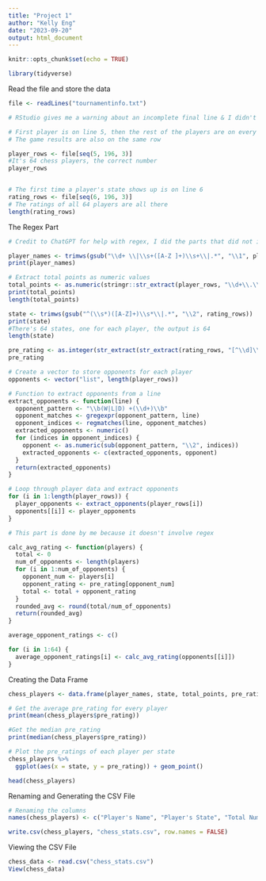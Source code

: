 ---
title: "Project 1"
author: "Kelly Eng"
date: "2023-09-20"
output: html_document
---

```{r setup, include=FALSE}
knitr::opts_chunk$set(echo = TRUE)
```

```{r load-tidyverse}
library(tidyverse)
```

Read the file and store the data
```{r read-file}
file <- readLines("tournamentinfo.txt")

# RStudio gives me a warning about an incomplete final line & I didn't want to modify the given file. Opening the text file in RStudio shows a count of 196 lines. Trying to get the number of rows kept giving me NULL.

# First player is on line 5, then the rest of the players are on every third line after
# The game results are also on the same row

player_rows <- file[seq(5, 196, 3)]
#It's 64 chess players, the correct number
player_rows


# The first time a player's state shows up is on line 6
rating_rows <- file[seq(6, 196, 3)]
# The ratings of all 64 players are all there
length(rating_rows)
```
The Regex Part
```{r regex}
# Credit to ChatGPT for help with regex, I did the parts that did not involve regular expressions on my own

player_names <- trimws(gsub("\\d+ \\|\\s+([A-Z ]+)\\s+\\|.*", "\\1", player_rows))
print(player_names)

# Extract total points as numeric values
total_points <- as.numeric(stringr::str_extract(player_rows, "\\d+\\.\\d+"))
print(total_points)
length(total_points)

state <- trimws(gsub("^(\\s*)([A-Z]+)\\s*\\|.*", "\\2", rating_rows))
print(state)
#There's 64 states, one for each player, the output is 64
length(state)

pre_rating <- as.integer(str_extract(str_extract(rating_rows, "[^\\d]\\d{3,4}[^\\d]"), "\\d+"))
pre_rating

# Create a vector to store opponents for each player
opponents <- vector("list", length(player_rows))

# Function to extract opponents from a line
extract_opponents <- function(line) {
  opponent_pattern <- "\\b(W|L|D) +(\\d+)\\b"
  opponent_matches <- gregexpr(opponent_pattern, line)
  opponent_indices <- regmatches(line, opponent_matches)
  extracted_opponents <- numeric()
  for (indices in opponent_indices) {
    opponent <- as.numeric(sub(opponent_pattern, "\\2", indices))
    extracted_opponents <- c(extracted_opponents, opponent)
  }
  return(extracted_opponents)
}

# Loop through player data and extract opponents
for (i in 1:length(player_rows)) {
  player_opponents <- extract_opponents(player_rows[i])
  opponents[[i]] <- player_opponents
}

# This part is done by me because it doesn't involve regex

calc_avg_rating <- function(players) {
  total <- 0
  num_of_opponents <- length(players)
  for (i in 1:num_of_opponents) {
    opponent_num <- players[i]
    opponent_rating <- pre_rating[opponent_num]
    total <- total + opponent_rating
  }
  rounded_avg <- round(total/num_of_opponents)
  return(rounded_avg)
}

average_opponent_ratings <- c()

for (i in 1:64) {
  average_opponent_ratings[i] <- calc_avg_rating(opponents[[i]])
}
```
Creating the Data Frame
```{r create-data-frame}
chess_players <- data.frame(player_names, state, total_points, pre_rating, average_opponent_ratings)

# Get the average pre_rating for every player
print(mean(chess_players$pre_rating))

#Get the median pre_rating
print(median(chess_players$pre_rating))

# Plot the pre_ratings of each player per state
chess_players %>%
  ggplot(aes(x = state, y = pre_rating)) + geom_point()

head(chess_players)
```

Renaming and Generating the CSV File
```{r generate-csv-file}

# Renaming the columns
names(chess_players) <- c("Player's Name", "Player's State", "Total Number of Points", "Player's Pre-Rating", "Average Pre Chess Rating Of Opponents")

write.csv(chess_players, "chess_stats.csv", row.names = FALSE)
```

Viewing the CSV File
```{r view-generated-file}
chess_data <- read.csv("chess_stats.csv")
View(chess_data)
```
